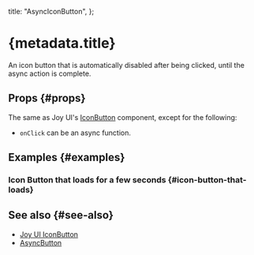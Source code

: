 
  title: "AsyncIconButton",
};


# {metadata.title}

An icon button that is automatically disabled after being clicked, until the async action is complete.

## Props \{#props}

The same as Joy UI's [IconButton](https://mui.com/joy-ui/react-icon-button/) component, except for the following:

- `onClick` can be an async function.

## Examples \{#examples}

### Icon Button that loads for a few seconds \{#icon-button-that-loads}

<WaitABitExample />

## See also \{#see-also}

- [Joy UI IconButton](https://mui.com/joy-ui/react-icon-button/)
- [AsyncButton](/docs/components/async-button)

